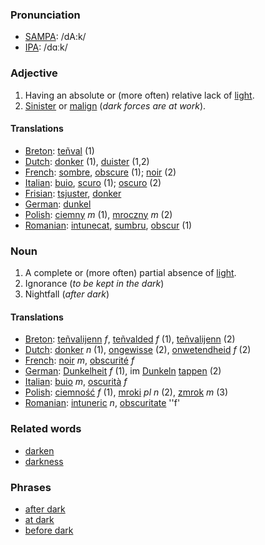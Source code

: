 ===Pronunciation===
*[[w:SAMPA|SAMPA]]: /dA:k/
*[[w:IPA|IPA]]: /dɑːk/
===Adjective===
#Having an absolute or (more often) relative lack of [[light]].
#[[Sinister]] or [[malign]] (''dark forces are at work'').

====Translations====
*[[Breton]]: [[teñval]] (1)
*[[Dutch]]: [[donker]] (1), [[duister]] (1,2)
*[[French]]: [[sombre]], [[obscure]] (1); [[noir]] (2)
*[[Italian]]: [[buio]], [[scuro]] (1); [[oscuro]] (2)
*[[Frisian]]: [[tsjuster]], [[donker]]
*[[German]]: [[dunkel]]
*[[Polish]]: [[ciemny]] ''m'' (1), [[mroczny]] ''m'' (2) 
*[[Romanian]]: [[intunecat]], [[sumbru]], [[obscur]] (1)
===Noun===
#A complete or (more often) partial absence of [[light]].
#Ignorance (''to be kept in the dark'')
#Nightfall (''after dark'')
====Translations====
*[[Breton]]: [[teñvalijenn]] ''f'', [[teñvalded]] ''f'' (1), [[teñvalijenn]] (2)
*[[Dutch]]: [[donker]] ''n'' (1), [[ongewisse]] (2), [[onwetendheid]] ''f'' (2)
*[[French]]: [[noir]] ''m'', [[obscurité]] ''f''
*[[German]]: [[Dunkelheit]] ''f'' (1), im [[Dunkeln]] [[tappen]] (2)
*[[Italian]]: [[buio]] ''m'', [[oscurità]] ''f''
*[[Polish]]: [[ciemność]] ''f'' (1), [[mroki]] ''pl n'' (2), [[zmrok]] ''m'' (3)
*[[Romanian]]: [[intuneric]] ''n'', [[obscuritate]] ''f'

=== Related words ===
*[[darken]]
*[[darkness]]

=== Phrases ===

*[[after dark]]
*[[at dark]]
*[[before dark]]